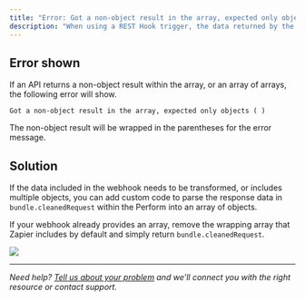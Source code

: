 ```yaml
---
title: "Error: Got a non-object result in the array, expected only objects"
description: "When using a REST Hook trigger, the data returned by the perform must be an array."
---
```

## Error shown

If an API returns a non-object result within the array, or an array of arrays, the following error will show.

`Got a non-object result in the array, expected only objects ( )`

The non-object result will be wrapped in the parentheses for the error message.

## Solution

If the data included in the webhook needs to be transformed, or includes multiple objects, you can add custom code to parse the response data in `bundle.cleanedRequest` within the Perform into an array of objects.

If your webhook already provides an array, remove the wrapping array that Zapier includes by default and simply return `bundle.cleanedRequest`.
<Frame> <img src="/images/26459a11e1630fe8318c341bf598ab5a.png" /> </Frame>

- - -

_Need help? [Tell us about your problem](https://developer.zapier.com/contact) and we'll connect you with the right resource or contact support._
